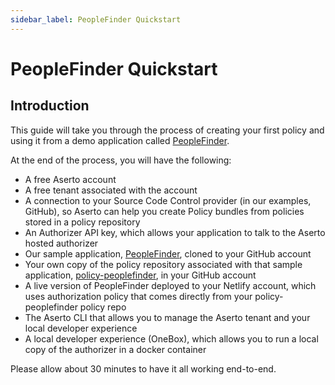 ```yaml
---
sidebar_label: PeopleFinder Quickstart
---
```


# PeopleFinder Quickstart

## Introduction

This guide will take you through the process of creating your first policy and using it from a
demo application called [PeopleFinder](https://github.com/aserto-dev/peoplefinder-acmecorp).

At the end of the process, you will have the following:

- A free Aserto account
- A free tenant associated with the account
- A connection to your Source Code Control provider (in our examples, GitHub), so Aserto can help you create Policy bundles from policies stored in a policy repository
- An Authorizer API key, which allows your application to talk to the Aserto hosted authorizer
- Our sample application, [PeopleFinder](https://github.com/aserto-dev/peoplefinder-acmecorp), cloned to your GitHub account
- Your own copy of the policy repository associated with that sample application, [policy-peoplefinder](https://github.com/aserto-dev/policy-peoplefinder), in your GitHub account
- A live version of PeopleFinder deployed to your Netlify account, which uses authorization policy that comes directly from your policy-peoplefinder policy repo
- The Aserto CLI that allows you to manage the Aserto tenant and your local developer experience
- A local developer experience (OneBox), which allows you to run a local copy of the authorizer in a docker container

Please allow about 30 minutes to have it all working end-to-end.
